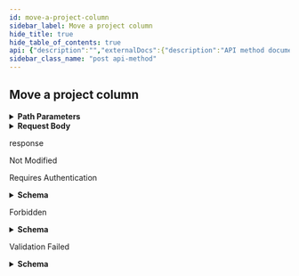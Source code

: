 ```yaml
---
id: move-a-project-column
sidebar_label: Move a project column
hide_title: true
hide_table_of_contents: true
api: {"description":"","externalDocs":{"description":"API method documentation","url":"https://docs.github.com/rest/reference/projects#move-a-project-column"},"operationId":"projects/move-column","parameters":[{"description":"column_id parameter","in":"path","name":"column_id","required":true,"schema":{"type":"integer"}}],"requestBody":{"content":{"application/json":{"schema":{"properties":{"position":{"description":"The position of the column in a project","example":"last","pattern":"^(?:first|last|after:\\d+)$","type":"string"}},"required":["position"],"type":"object"}}}},"responses":{"201":{"content":{"application/json":{"schema":{"additionalProperties":false,"properties":{},"type":"object"}}},"description":"response"},"304":{"description":"Not Modified"},"401":{"content":{"application/json":{"schema":{"description":"Basic Error","properties":{"documentation_url":{"type":"string"},"message":{"type":"string"}},"title":"Basic Error","type":"object"}}},"description":"Requires Authentication"},"403":{"content":{"application/json":{"schema":{"description":"Basic Error","properties":{"documentation_url":{"type":"string"},"message":{"type":"string"}},"title":"Basic Error","type":"object"}}},"description":"Forbidden"},"422":{"content":{"application/json":{"schema":{"description":"Validation Error Simple","properties":{"documentation_url":{"type":"string"},"errors":{"items":{"type":"string"},"type":"array"},"message":{"type":"string"}},"required":["message","documentation_url"],"title":"Validation Error Simple","type":"object"}}},"description":"Validation Failed"}},"tags":["projects"],"x-github":{"category":"projects","enabledForGitHubApps":true,"githubCloudOnly":false,"previews":[{"name":"inertia","note":"The Projects API is currently available for developers to preview. During the preview period, the API may change without advance notice. Please see the [blog post](https://developer.github.com/changes/2016-10-27-changes-to-projects-api) for full details. To access the API during the preview period, you must provide a custom [media type](https://docs.github.com/rest/overview/media-types) in the `Accept` header:\n```shell\napplication/vnd.github.inertia-preview+json\n```","required":true}],"subcategory":"columns"},"method":"post","path":"/projects/columns/{column_id}/moves","servers":[{"url":"https://api.github.com"}],"jsonRequestBodyExample":{"position":"last"},"info":{"contact":{"name":"Support","url":"https://support.github.com/contact"},"description":"GitHub's v3 REST API.","license":{"name":"MIT","url":"https://spdx.org/licenses/MIT"},"termsOfService":"https://docs.github.com/articles/github-terms-of-service","title":"GitHub v3 REST API","version":"1.1.4","x-apisguru-categories":["collaboration","developer_tools"],"x-logo":{"url":"https://twitter.com/github/profile_image?size=original"},"x-origin":[{"format":"openapi","url":"https://raw.githubusercontent.com/github/rest-api-description/main/descriptions/api.github.com/api.github.com.json","version":"3.0"}],"x-providerName":"github.com"},"postman":{"name":"Move a project column","description":{"content":"","type":"text/plain"},"url":{"path":["projects","columns",":column_id","moves"],"host":["{{baseUrl}}"],"query":[],"variable":[{"disabled":false,"description":{"content":"(Required) column_id parameter","type":"text/plain"},"type":"any","value":"","key":"column_id"}]},"header":[{"key":"Content-Type","value":"application/json"},{"key":"Accept","value":"application/json"}],"method":"POST","body":{"mode":"raw","raw":"\"\"","options":{"raw":{"language":"json"}}}}}
sidebar_class_name: "post api-method"
---
```



## Move a project column

<details style={{"marginBottom":"1rem"}}><summary style={{}}><strong>Path Parameters</strong></summary><div><ul><ParamsItem className={"paramsItem"} param={{"description":"column_id parameter","in":"path","name":"column_id","required":true,"schema":{"type":"integer"}}}></ParamsItem></ul></div></details><details style={{}}><summary style={{"textAlign":"left"}}><strong>Request Body</strong></summary><div style={{"textAlign":"left","marginLeft":"1rem"}}></div><ul style={{"marginLeft":"1rem"}}><SchemaItem collapsible={false} name={"position"} required={true} schemaDescription={"The position of the column in a project"} schemaName={"string"} qualifierMessage={"**Possible values:** Value must match regular expression `^(?:first|last|after:\\d+)$`"}></SchemaItem></ul></details><div><ApiTabs><TabItem label={"201"} value={"201"}><div>

response

</div><div></div></TabItem><TabItem label={"304"} value={"304"}><div>

Not Modified

</div><div></div></TabItem><TabItem label={"401"} value={"401"}><div>

Requires Authentication

</div><div><details style={{}}><summary style={{"textAlign":"left"}}><strong>Schema</strong></summary><div style={{"textAlign":"left","marginLeft":"1rem"}}></div><ul style={{"marginLeft":"1rem"}}><SchemaItem collapsible={false} name={"documentation_url"} required={false} schemaDescription={undefined} schemaName={"string"} qualifierMessage={undefined}></SchemaItem><SchemaItem collapsible={false} name={"message"} required={false} schemaDescription={undefined} schemaName={"string"} qualifierMessage={undefined}></SchemaItem></ul></details></div></TabItem><TabItem label={"403"} value={"403"}><div>

Forbidden

</div><div><details style={{}}><summary style={{"textAlign":"left"}}><strong>Schema</strong></summary><div style={{"textAlign":"left","marginLeft":"1rem"}}></div><ul style={{"marginLeft":"1rem"}}><SchemaItem collapsible={false} name={"documentation_url"} required={false} schemaDescription={undefined} schemaName={"string"} qualifierMessage={undefined}></SchemaItem><SchemaItem collapsible={false} name={"message"} required={false} schemaDescription={undefined} schemaName={"string"} qualifierMessage={undefined}></SchemaItem></ul></details></div></TabItem><TabItem label={"422"} value={"422"}><div>

Validation Failed

</div><div><details style={{}}><summary style={{"textAlign":"left"}}><strong>Schema</strong></summary><div style={{"textAlign":"left","marginLeft":"1rem"}}></div><ul style={{"marginLeft":"1rem"}}><SchemaItem collapsible={false} name={"documentation_url"} required={true} schemaDescription={undefined} schemaName={"string"} qualifierMessage={undefined}></SchemaItem><SchemaItem collapsible={false} name={"errors"} required={false} schemaDescription={undefined} schemaName={"string[]"} qualifierMessage={undefined}></SchemaItem><SchemaItem collapsible={false} name={"message"} required={true} schemaDescription={undefined} schemaName={"string"} qualifierMessage={undefined}></SchemaItem></ul></details></div></TabItem></ApiTabs></div>
      